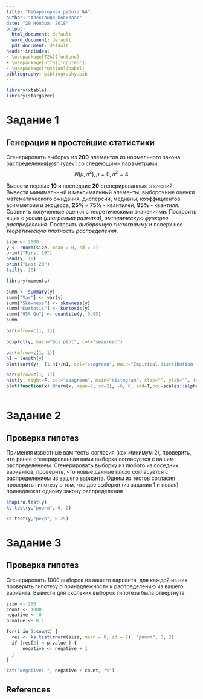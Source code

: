 ```yaml
---
title: "Лабараторная работа №4"
author: "Александр Повколас"
date: "29 Ноября, 2018"
output:
  html_document: default
  word_document: default
  pdf_document: default
header-includes:
- \usepackage[T2A]{fontenc}
- \usepackage[utf8]{inputenc}
- \usepackage[russian]{babel}
bibliography: bibliography.bib
---
```


```r

library(xtable)
library(stargazer)
```

# Задание 1
## Генерация и простейшие статистики

Сгенерировать выборку из **200** элементов из нормального закона распределения[@shiryaev] со следеющими параметрами: 
$$N(\mu, \sigma^{2}) , \mu = 0, \sigma^{2} = 4$$ 

Вывести первые **10** и последние **20** сгенерированных значений. Вывести минимальный и максимальный элементы, выборочные оценки математического ожидания, дисперсии, медианы, коэффициентов асимметрии и эксцесса, **25%** и **75%** - квантилей, **95%** - квантиля. Сравнить полученные оценки с теоретическими значениями. Построить ящик с *усами (диаграмма размаха)*, *эмпирическую функцию распределения*. Построить *выборочную гистограмму* и поверх нее *теоретическую плотность распределения*.

```r
size <- 2000
y <- rnorm(size, mean = 0, sd = 2)
print("First 10")
head(y, 10)
print("Last 20")
tail(y, 20)

library(moments)

summ <- summary(y)
summ["Var"] <- var(y)
summ["Skewness"] <- skewness(y)
summ["Kurtosis"] <- kurtosis(y)
summ["95% Qu"] <- quantile(y, 0.95)
summ

par(mfrow=c(1, 1))

boxplot(y, main="Box plot", col="seagreen")

par(mfrow=c(1, 1))
n1 = length(y)
plot(sort(y), (1:n1)/n1, col="seagreen", main="Empirical distribution function", xlab="", ylab = "")

par(mfrow=c(1, 1))
hist(y, right=F, col="seagreen", main="Histogram", xlab="", ylab="", freq = FALSE)
plot(function(x) dnorm(x, mean=0, sd=2), -6, 6, add=T,col=scales::alpha('red',.9), lwd=3)



```

# Задание 2
## Проверка гипотез

Применяя известные вам тесты согласия (как минимум 2), проверить, что ранее сгенерированная вами выборка согласуется с вашим распределением. Сгенерировать выборку из любого из соседних вариантов, проверить, что новые данные плохо согласуется с распределением из вашего варианта. Одним из тестов согласия проверить гипотезу о том, что две выборки (из задания 1 и новая) принадлежат одному закону распределения

```r

shapiro.test(y)
ks.test(y,"pnorm", 0, 2)

ks.test(y,"pexp", 0.25)


```
# Задание 3
## Проверка гипотез

Сгенерировать 1000 выборок из вашего варианта, для каждой из них проверить гипотезу о принадлежности к распределению из вашего варианта. Вывести для скольких выборок гипотеза была отвергнута.

```r

size <- 200
count <- 1000
negative <- 0
p.value <- 0.1

for(i in 1:count) {
  res <- ks.test(rnorm(size, mean = 0, sd = 2), "pnorm", 0, 2) 
  if (res[2] < p.value ) {
      negative <- negative + 1
  }
}

cat("Negative: ", negative / count, "%")

```

## References

